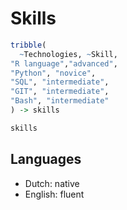 # Skills 

```r

tribble(
  ~Technologies, ~Skill,
"R language","advanced",
"Python", "novice",
"SQL", "intermediate",
"GIT", "intermediate",
"Bash", "intermediate"
) -> skills

skills
```


## Languages
* Dutch: native
* English: fluent